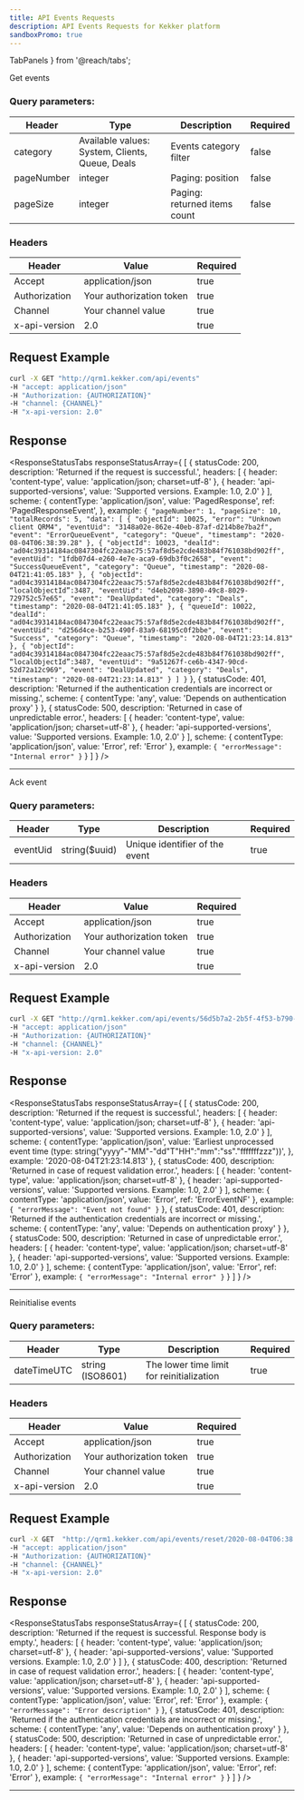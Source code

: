 ```yaml
---
title: API Events Requests
description: API Events Requests for Kekker platform
sandboxPromo: true
---
```


  TabPanels
} from '@reach/tabs';



<HeaderRequestLink title="GET /api/events/{category}" />

Get events

### Query parameters:

| Header       | Type    | Description                  | Required |
|--------------|---------|-----------------------------|----------|
| category     | Available values: System, Clients, Queue, Deals |  Events category filter | false |
| pageNumber   | integer | Paging: position             | false    |
| pageSize     | integer | Paging: returned items count | false    |

### Headers

| Header        | Value                    | Required |
|---------------|--------------------------|----------|
| Accept        | application/json         | true     |
| Authorization | Your authorization token | true     |
| Channel       | Your channel value       | true     |
| x-api-version | 2.0                      | true     |


## Request Example

```bash
curl -X GET "http://qrm1.kekker.com/api/events"
-H "accept: application/json"
-H "Authorization: {AUTHORIZATION}"
-H "channel: {CHANNEL}"
-H "x-api-version: 2.0"
```

## Response

<ResponseStatusTabs responseStatusArray={
[
  {
    statusCode: 200,
    description: 'Returned if the request is successful.',
    headers: [
      {
        header: 'content-type',
        value: 'application/json; charset=utf-8'
      },
      {
        header: 'api-supported-versions',
        value: 'Supported versions. Example: 1.0, 2.0'
      }
    ],
    scheme: {
      contentType: 'application/json',
      value: 'PagedResponse<Event>',
      ref: 'PagedResponseEvent',
    },
    example: `{
  "pageNumber": 1,
  "pageSize": 10,
  "totalRecords": 5,
  "data": [
    {
      "objectId": 10025,
      "error": "Unknown client QRM4",
      "eventUid": "3148a02e-862e-40eb-87af-d214b8e7ba2f",
      "event": "ErrorQueueEvent",
      "category": "Queue",
      "timestamp": "2020-08-04T06:38:39.28"
    },
    {
      "objectId": 10023,
      "dealId": "ad04c39314184ac0847304fc22eaac75:57af8d5e2cde483b84f761038bd902ff",
      "eventUid": "1fdb07d4-e260-4e7e-aca9-69db3f0c2658",
      "event": "SuccessQueueEvent",
      "category": "Queue",
      "timestamp": "2020-08-04T21:41:05.183"
    },
    {
      "objectId": "ad04c39314184ac0847304fc22eaac75:57af8d5e2cde483b84f761038bd902ff",
      “localObjectId”:3487,
      "eventUid": "d4eb2098-3890-49c8-8029-729752c57e65",
      "event": "DealUpdated",
      "category": "Deals",
      "timestamp": "2020-08-04T21:41:05.183"
    },
    {
      "queueId": 10022,
      "dealId": "ad04c39314184ac0847304fc22eaac75:57af8d5e2cde483b84f761038bd902ff",
      "eventUid": "d256d4ce-b253-490f-83a9-68195c0f2bbe",
      "event": "Success",
      "category": "Queue",
      "timestamp": "2020-08-04T21:23:14.813"
    },
    {
      "objectId": "ad04c39314184ac0847304fc22eaac75:57af8d5e2cde483b84f761038bd902ff",
      “localObjectId”:3487,
      "eventUid": "9a51267f-ce6b-4347-90cd-52d72a12c969",
      "event": "DealUpdated",
      "category": "Deals",
      "timestamp": "2020-08-04T21:23:14.813"
    }
  ]
}`
  },
  {
    statusCode: 401,
    description: 'Returned if the authentication credentials are incorrect or missing.',
    scheme: {
      contentType: 'any',
      value: 'Depends on authentication proxy'
    }
  },
  {
    statusCode: 500,
    description: 'Returned in case of unpredictable error.',
    headers: [
      {
        header: 'content-type',
        value: 'application/json; charset=utf-8'
      },
      {
        header: 'api-supported-versions',
        value: 'Supported versions. Example: 1.0, 2.0'
      }
    ],
    scheme: {
      contentType: 'application/json',
      value: 'Error',
      ref: 'Error'
    },
    example: `{
  "errorMessage": "Internal error"
}`
  }
]
} />

***

<HeaderRequestLink title="POST /api/events/{eventUid}/ack" />

Ack event

### Query parameters:

| Header       | Type          | Description                    | Required  |
|--------------|---------------|--------------------------------|-----------|
| eventUid     | string($uuid) | Unique identifier of the event | true      |

### Headers

| Header        | Value                    | Required |
|---------------|--------------------------|----------|
| Accept        | application/json         | true     |
| Authorization | Your authorization token | true     |
| Channel       | Your channel value       | true     |
| x-api-version | 2.0                      | true     |


## Request Example

```bash
curl -X GET "http://qrm1.kekker.com/api/events/56d5b7a2-2b5f-4f53-b790-d7448efc0234/ack"
-H "accept: application/json"
-H "Authorization: {AUTHORIZATION}"
-H "channel: {CHANNEL}"
-H "x-api-version: 2.0"
```

## Response

<ResponseStatusTabs responseStatusArray={
[
  {
    statusCode: 200,
    description: 'Returned if the request is successful.',
    headers: [
      {
        header: 'content-type',
        value: 'application/json; charset=utf-8'
      },
      {
        header: 'api-supported-versions',
        value: 'Supported versions. Example: 1.0, 2.0'
      }
    ],
    scheme: {
      contentType: 'application/json',
      value: 'Earliest unprocessed event time (type: string("yyyy"-"MM"-"dd"T"HH":"mm":"ss"."fffffffzzz"))',
    },
    example: '2020-08-04T21:23:14.813'
  },
  {
    statusCode: 400,
    description: 'Returned in case of request validation error.',
    headers: [
      {
        header: 'content-type',
        value: 'application/json; charset=utf-8'
      },
      {
        header: 'api-supported-versions',
        value: 'Supported versions. Example: 1.0, 2.0'
      }
    ],
    scheme: {
      contentType: 'application/json',
      value: 'Error',
      ref: 'ErrorEventNF'
    },
    example: `{
  "errorMessage": "Event not found"
}`
  },
  {
    statusCode: 401,
    description: 'Returned if the authentication credentials are incorrect or missing.',
    scheme: {
      contentType: 'any',
      value: 'Depends on authentication proxy'
    }
  },
  {
    statusCode: 500,
    description: 'Returned in case of unpredictable error.',
    headers: [
      {
        header: 'content-type',
        value: 'application/json; charset=utf-8'
      },
      {
        header: 'api-supported-versions',
        value: 'Supported versions. Example: 1.0, 2.0'
      }
    ],
    scheme: {
      contentType: 'application/json',
      value: 'Error',
      ref: 'Error'
    },
    example: `{
  "errorMessage": "Internal error"
}`
  }
]
} />

***

<HeaderRequestLink title="POST /api/events/reset/{dateTimeUTC}" />

Reinitialise events

### Query parameters:

| Header       | Type | Description                    | Required      |
|--------------|------| -------------------------------|---------------|
| dateTimeUTC  | string (ISO8601) | The lower time limit for reinitialization | true |

### Headers

| Header        | Value                    | Required |
|---------------|--------------------------|----------|
| Accept        | application/json         | true     |
| Authorization | Your authorization token | true     |
| Channel       | Your channel value       | true     |
| x-api-version | 2.0                      | true     |


## Request Example

```bash
curl -X GET  "http://qrm1.kekker.com/api/events/reset/2020-08-04T06:38:39.2"
-H "accept: application/json"
-H "Authorization: {AUTHORIZATION}"
-H "channel: {CHANNEL}"
-H "x-api-version: 2.0"
```

## Response

<ResponseStatusTabs responseStatusArray={
[
  {
    statusCode: 200,
    description: 'Returned if the request is successful. Response body is empty.',
    headers: [
      {
        header: 'content-type',
        value: 'application/json; charset=utf-8'
      },
      {
        header: 'api-supported-versions',
        value: 'Supported versions. Example: 1.0, 2.0'
      }
    ]
  },
  {
    statusCode: 400,
    description: 'Returned in case of request validation error.',
    headers: [
      {
        header: 'content-type',
        value: 'application/json; charset=utf-8'
      },
      {
        header: 'api-supported-versions',
        value: 'Supported versions. Example: 1.0, 2.0'
      }
    ],
    scheme: {
      contentType: 'application/json',
      value: 'Error',
      ref: 'Error'
    },
    example: `{
  "errorMessage": "Error description"
}`
  },
  {
    statusCode: 401,
    description: 'Returned if the authentication credentials are incorrect or missing.',
    scheme: {
      contentType: 'any',
      value: 'Depends on authentication proxy'
    }
  },
  {
    statusCode: 500,
    description: 'Returned in case of unpredictable error.',
    headers: [
      {
        header: 'content-type',
        value: 'application/json; charset=utf-8'
      },
      {
        header: 'api-supported-versions',
        value: 'Supported versions. Example: 1.0, 2.0'
      }
    ],
    scheme: {
      contentType: 'application/json',
      value: 'Error',
      ref: 'Error'
    },
    example: `{
  "errorMessage": "Internal error"
}`
  }
]
} />

***


